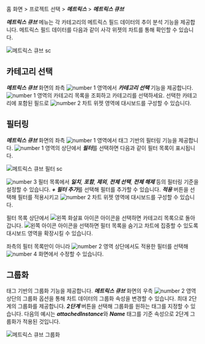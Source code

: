 홈 화면 > 프로젝트 선택 > ***메트릭스*** > ***메트릭스 큐브***

***메트릭스 큐브*** 메뉴는 각 카테고리의 메트릭스 필드 데이터의 추이 분석 기능을 제공합니다. 메트릭스 필드 데이터를 다음과 같이 사각 위젯의 차트를 통해 확인할 수 있습니다.

![메트릭스 큐브 sc](/img/metrics-cube.png)

## 카테고리 선택

***메트릭스 큐브*** 화면의 좌측 ![number 1](/img/number-01.png) 영역에서 ***카테고리 선택*** 기능을 제공합니다. ![number 1](/img/number-01.png) 영역의 카테고리 목록을 조회하고 카테고리를 선택하세요. 선택한 카테고리에 포함된 필드로 ![number 2](/img/number-02.png) 차트 위젯 영역에 대시보드를 구성할 수 있습니다.


## 필터링

***메트릭스 큐브*** 화면의 좌측 ![number 1](/img/number-01.png) 영역에서 태그 기반의 필터링 기능을 제공합니다. ![number 1](/img/number-01.png) 영역의 상단에서 ***필터***를 선택하면 다음과 같이 필터 목록이 표시됩니다. 

![메트릭스 큐브 필터 sc](/img/metrics-cube-filter.png)

![number 3](/img/number-03.png) 필터 목록에서 ***일치***, ***포함***, ***제외***, ***전체 선택***, ***전체 해제*** 등의 필터링 기준을 설정할 수 있습니다. ***+ 필터 추가***를 선택해 필터를 추가할 수 있습니다. ***적용*** 버튼을 선택해 필터를 적용시키고 ![number 2](/img/number-02.png) 차트 위젯 영역에 대시보드를 구성할 수 있습니다. 

필터 목록 상단에서 ![왼쪽 화살표 아이콘](/img/left-arrow.svg) 아이콘을 선택하면 카테고리 목록으로 돌아갑니다. ![왼쪽 아이콘](/img/ic-metrics-cube-back.svg) 아이콘을 선택하면 필터 목록을 숨기고 차트에 집중할 수 있도록 대시보드 영역을 확장시킬 수 있습니다.

좌측의 필터 목록만이 아니라 ![number 2](/img/number-02.png) 영역 상단에서도 적용한 필터를 선택해 ![number 4](/img/number-04.png) 화면에서 수정할 수 있습니다.

## 그룹화

태그 기반의 그룹화 기능을 제공합니다. ***메트릭스 큐브*** 화면의 우측 ![number 2](/img/number-02.png) 영역 상단의 그룹화 옵션을 통해 차트 데이터의 그룹화 속성을 변경할 수 있습니다. 최대 2단계의 그룹화를 제공합니다. ***2단계*** 버튼을 선택해 그룹화를 원하는 태그를 지정할 수 있습니다. 다음의 예시는 ***attachedInstance***와 ***Name*** 태그를 기준 속성으로 2단계 그룹화가 적용된 것입니다.

![메트릭스 큐브 그룹화](/img/metrics-cube-gp.png)